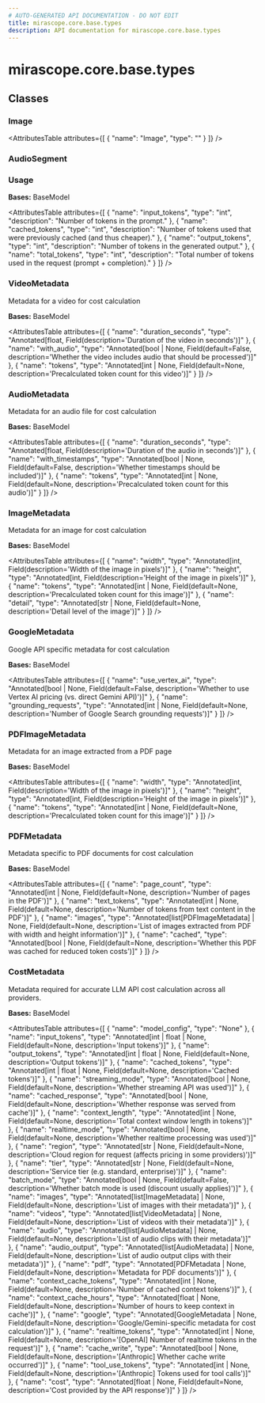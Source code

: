 ```yaml
---
# AUTO-GENERATED API DOCUMENTATION - DO NOT EDIT
title: mirascope.core.base.types
description: API documentation for mirascope.core.base.types
---
```


# mirascope.core.base.types

<ApiType type="Module" />

## Classes

### Image

<ApiType type="Class" />

<AttributesTable
  attributes={[
  {
    "name": "Image",
    "type": ""
  }
]}
/>


### AudioSegment

<ApiType type="Class" />


### Usage

<ApiType type="Class" />

**Bases:** BaseModel

<AttributesTable
  attributes={[
  {
    "name": "input_tokens",
    "type": "int",
    "description": "Number of tokens in the prompt."
  },
  {
    "name": "cached_tokens",
    "type": "int",
    "description": "Number of tokens used that were previously cached (and thus cheaper)."
  },
  {
    "name": "output_tokens",
    "type": "int",
    "description": "Number of tokens in the generated output."
  },
  {
    "name": "total_tokens",
    "type": "int",
    "description": "Total number of tokens used in the request (prompt + completion)."
  }
]}
/>


### VideoMetadata

<ApiType type="Class" />

Metadata for a video for cost calculation

**Bases:** BaseModel

<AttributesTable
  attributes={[
  {
    "name": "duration_seconds",
    "type": "Annotated[float, Field(description='Duration of the video in seconds')]"
  },
  {
    "name": "with_audio",
    "type": "Annotated[bool | None, Field(default=False, description='Whether the video includes audio that should be processed')]"
  },
  {
    "name": "tokens",
    "type": "Annotated[int | None, Field(default=None, description='Precalculated token count for this video')]"
  }
]}
/>


### AudioMetadata

<ApiType type="Class" />

Metadata for an audio file for cost calculation

**Bases:** BaseModel

<AttributesTable
  attributes={[
  {
    "name": "duration_seconds",
    "type": "Annotated[float, Field(description='Duration of the audio in seconds')]"
  },
  {
    "name": "with_timestamps",
    "type": "Annotated[bool | None, Field(default=False, description='Whether timestamps should be included')]"
  },
  {
    "name": "tokens",
    "type": "Annotated[int | None, Field(default=None, description='Precalculated token count for this audio')]"
  }
]}
/>


### ImageMetadata

<ApiType type="Class" />

Metadata for an image for cost calculation

**Bases:** BaseModel

<AttributesTable
  attributes={[
  {
    "name": "width",
    "type": "Annotated[int, Field(description='Width of the image in pixels')]"
  },
  {
    "name": "height",
    "type": "Annotated[int, Field(description='Height of the image in pixels')]"
  },
  {
    "name": "tokens",
    "type": "Annotated[int | None, Field(default=None, description='Precalculated token count for this image')]"
  },
  {
    "name": "detail",
    "type": "Annotated[str | None, Field(default=None, description='Detail level of the image')]"
  }
]}
/>


### GoogleMetadata

<ApiType type="Class" />

Google API specific metadata for cost calculation

**Bases:** BaseModel

<AttributesTable
  attributes={[
  {
    "name": "use_vertex_ai",
    "type": "Annotated[bool | None, Field(default=False, description='Whether to use Vertex AI pricing (vs. direct Gemini API)')]"
  },
  {
    "name": "grounding_requests",
    "type": "Annotated[int | None, Field(default=None, description='Number of Google Search grounding requests')]"
  }
]}
/>


### PDFImageMetadata

<ApiType type="Class" />

Metadata for an image extracted from a PDF page

**Bases:** BaseModel

<AttributesTable
  attributes={[
  {
    "name": "width",
    "type": "Annotated[int, Field(description='Width of the image in pixels')]"
  },
  {
    "name": "height",
    "type": "Annotated[int, Field(description='Height of the image in pixels')]"
  },
  {
    "name": "tokens",
    "type": "Annotated[int | None, Field(default=None, description='Precalculated token count for this image')]"
  }
]}
/>


### PDFMetadata

<ApiType type="Class" />

Metadata specific to PDF documents for cost calculation

**Bases:** BaseModel

<AttributesTable
  attributes={[
  {
    "name": "page_count",
    "type": "Annotated[int | None, Field(default=None, description='Number of pages in the PDF')]"
  },
  {
    "name": "text_tokens",
    "type": "Annotated[int | None, Field(default=None, description='Number of tokens from text content in the PDF')]"
  },
  {
    "name": "images",
    "type": "Annotated[list[PDFImageMetadata] | None, Field(default=None, description='List of images extracted from PDF with width and height information')]"
  },
  {
    "name": "cached",
    "type": "Annotated[bool | None, Field(default=None, description='Whether this PDF was cached for reduced token costs')]"
  }
]}
/>


### CostMetadata

<ApiType type="Class" />

Metadata required for accurate LLM API cost calculation across all providers.

**Bases:** BaseModel

<AttributesTable
  attributes={[
  {
    "name": "model_config",
    "type": "None"
  },
  {
    "name": "input_tokens",
    "type": "Annotated[int | float | None, Field(default=None, description='Input tokens')]"
  },
  {
    "name": "output_tokens",
    "type": "Annotated[int | float | None, Field(default=None, description='Output tokens')]"
  },
  {
    "name": "cached_tokens",
    "type": "Annotated[int | float | None, Field(default=None, description='Cached tokens')]"
  },
  {
    "name": "streaming_mode",
    "type": "Annotated[bool | None, Field(default=None, description='Whether streaming API was used')]"
  },
  {
    "name": "cached_response",
    "type": "Annotated[bool | None, Field(default=None, description='Whether response was served from cache')]"
  },
  {
    "name": "context_length",
    "type": "Annotated[int | None, Field(default=None, description='Total context window length in tokens')]"
  },
  {
    "name": "realtime_mode",
    "type": "Annotated[bool | None, Field(default=None, description='Whether realtime processing was used')]"
  },
  {
    "name": "region",
    "type": "Annotated[str | None, Field(default=None, description='Cloud region for request (affects pricing in some providers)')]"
  },
  {
    "name": "tier",
    "type": "Annotated[str | None, Field(default=None, description='Service tier (e.g. standard, enterprise)')]"
  },
  {
    "name": "batch_mode",
    "type": "Annotated[bool | None, Field(default=False, description='Whether batch mode is used (discount usually applies)')]"
  },
  {
    "name": "images",
    "type": "Annotated[list[ImageMetadata] | None, Field(default=None, description='List of images with their metadata')]"
  },
  {
    "name": "videos",
    "type": "Annotated[list[VideoMetadata] | None, Field(default=None, description='List of videos with their metadata')]"
  },
  {
    "name": "audio",
    "type": "Annotated[list[AudioMetadata] | None, Field(default=None, description='List of audio clips with their metadata')]"
  },
  {
    "name": "audio_output",
    "type": "Annotated[list[AudioMetadata] | None, Field(default=None, description='List of audio output clips with their metadata')]"
  },
  {
    "name": "pdf",
    "type": "Annotated[PDFMetadata | None, Field(default=None, description='Metadata for PDF documents')]"
  },
  {
    "name": "context_cache_tokens",
    "type": "Annotated[int | None, Field(default=None, description='Number of cached context tokens')]"
  },
  {
    "name": "context_cache_hours",
    "type": "Annotated[float | None, Field(default=None, description='Number of hours to keep context in cache')]"
  },
  {
    "name": "google",
    "type": "Annotated[GoogleMetadata | None, Field(default=None, description='Google/Gemini-specific metadata for cost calculation')]"
  },
  {
    "name": "realtime_tokens",
    "type": "Annotated[int | None, Field(default=None, description='[OpenAI] Number of realtime tokens in the request')]"
  },
  {
    "name": "cache_write",
    "type": "Annotated[bool | None, Field(default=None, description='[Anthropic] Whether cache write occurred')]"
  },
  {
    "name": "tool_use_tokens",
    "type": "Annotated[int | None, Field(default=None, description='[Anthropic] Tokens used for tool calls')]"
  },
  {
    "name": "cost",
    "type": "Annotated[float | None, Field(default=None, description='Cost provided by the API response')]"
  }
]}
/>




